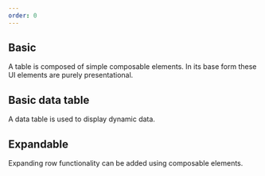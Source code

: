 ```yaml
---
order: 0
---
```



## Basic

A table is composed of simple composable elements. In its base form these UI elements are purely presentational.

<Example Component={BasicAKTableExample} packageName="@atlaskit/table" />

## Basic data table

A data table is used to display dynamic data.

<Example Component={AKTableExample} packageName="@atlaskit/table" />

## Expandable

Expanding row functionality can be added using composable elements.

<Example Component={ExpandableExample} packageName="@atlaskit/table" />
